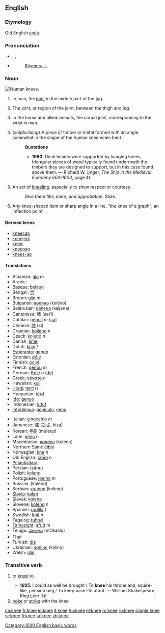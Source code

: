 ==English==

===Etymology===
Old English [[cneo|cnēo]].

===Pronunciation===
*{{AHD|nē}}, {{IPA|/niː/}}, {{SAMPA|/ni:/}}
*{{audio|en-us-knee.ogg|Audio (US)}}
*:[[Rhymes:English:-iː|Rhymes: -iː]]

===Noun===
[[Image:Human knees.jpg|thumb|right|Human knees.]]
{{en-noun}}

#In man, the [[joint]] in the middle part of the [[leg]].
#{{skeleton}} The joint, or region of the joint, between the thigh and leg.
#{{anatomy}} In the horse and allied animals, the carpal joint, corresponding to the wrist in man.
#(''shipbuilding'') A piece of timber or metal formed with an angle somewhat in the shape of the human knee when bent.
#:'''Quotations'''
#:*'''1980''': Deck beams were supported by hanging knees, triangular pieces of wood typically found underneath the timbers they are designed to  support, but in this case found above them. &mdash; Richard W. Unger, ''The Ship in the Medieval Economy 600-1600'', page 41.
#An act of [[kneel|kneeling]], especially to show respect or courtesy.
#:''Give them title, knee, and approbation.'' Shak.  
#Any knee-shaped item or sharp angle in a line, "the knee of a graph", an inflection point

====Derived terms====
*[[kneecap]]
*[[kneejerk]]
*[[kneel]]
*[[kneepan]]
*[[knees-up]]

====Translations====
{{top}}
*Albanian: [[gju]] ''m''
*Arabic: {{ARchar|[[رّكبة]]}}
*Basque: [[belaun]]
*Bengali: [[হাঁটু]]
*Breton: [[glin]] ''m''
*Bulgarian: [[коляно]] (kolâno)
*Belarusian: [[калена]] (kaljena)
*Cantonese: [[膝]] (sat1)
*Catalan: [[genoll]] ''m'' [[:ca:genoll|(ca)]]
*Chinese: [[膝]] (xī)
*Croatian: [[koljeno]] ''n''
*Czech: [[koleno]] ''n''
*Danish: [[knæ]]
*Dutch: [[knie]] ''f''
*[[Esperanto]]: [[genuo]]
*Estonian: [[põlv]]
*Finnish: [[polvi]]
*French: [[genou]] ''m''
*German: [[Knie]] ''n'' [[:de:Knie|(de)]]
*Greek: [[γόνατο]] ''n''
*Hawaiian: [[kuli]]
*[[Hindi]]: [[घुटना]] ({{Unicode|ghuṭanā}})
*Hungarian: [[térd]]
*[[Ido]]: [[genuo]]
*Indonesian: [[lutut]]
*[[Interlingua]]: [[geniculo]], [[genu]]
{{mid}}
*Italian: [[ginocchio]] ''m''
*Japanese: [[膝]] ([[ひざ]], hiza)
*Korean: [[무릎]] (muleup)
*Latin: [[genu]] ''n''
*Macedonian: [[колено]] (koleno)
*Northern Sami: [[čibbi]]
*Norwegian: [[kne]] ''n''
*Old English: [[cneo|cnēo]] ''n''
*[[Pitjantjatjara]]: {{Unicode|[[muṯi]]}}
*Persian: {{FAchar|[[زانو]]}} (zânu)
*Polish: [[kolano]]
*Portuguese: [[joelho]] ''m''
*Russian: {{RUchar|[[колено]]}} (koleno)
*Serbian: [[колено]] (koleno)
*[[Slovio]]: [[kolen]]
*Slovak: [[koleno]]
*Slovene: [[koleno]] ''n''
*Spanish: [[rodilla]] ''f''
*Swedish: [[knä]] ''n''
*Tagalog: [[tuhod]]
*[[Tamazight]]: [[afud]] ''m''
*Telugu: [[మోకాలు]] (mOkaalu)
*Thai: {{THchar|[[เข่า]]}}
*Turkish: [[diz]]
*Ukrainian: [[коліно]] (kolino)
*Welsh: [[glin]]
{{bottom}}

===Transitive verb===
{{en-verb|knee|d}}

# {{archaic}} to [[kneel]] to
#*'''1605''': I could as well be brought / To '''knee''' his throne and, squire-like, pension beg / To keep base life afoot. — William Shakespeare, ''King Lear'' II.ii
# [[poke]] or [[strike]] with the knee

[[Category:1000 English basic words]]

[[ca:knee]]
[[fr:knee]]
[[io:knee]]
[[it:knee]]
[[hu:knee]]
[[pl:knee]]
[[ro:knee]]
[[ru:knee]]
[[simple:knee]]
[[sr:knee]]
[[fi:knee]]
[[ta:knee]]
[[zh:knee]]